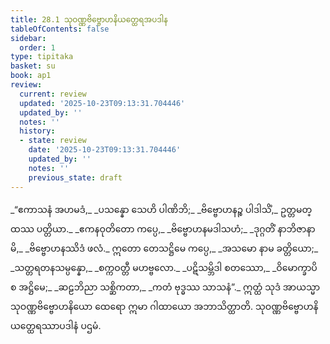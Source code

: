 ```yaml
---
title: 28.1 သုဝဏ္ဏဗိဗ္ဗောဟနိယတ္ထေရအပဒါန
tableOfContents: false
sidebar:
  order: 1
type: tipitaka
basket: su
book: ap1
review:
  current: review
  updated: '2025-10-23T09:13:31.704446'
  updated_by: ''
  notes: ''
  history:
  - state: review
    date: '2025-10-23T09:13:31.704446'
    updated_by: ''
    notes: ''
    previous_state: draft
---
```



<ReviewStatus review={frontmatter.review} showDetails={true} />

<HypothesisAnnotation frontmatter={frontmatter} />

<DynamicBreadcrumb />

<Division number="1" book="ap1" e="ch" v="20" p="265">

<Paragraph number="3223" type="verses" book="ap1">
_“ဧကာသနံ အဟမဒံ,_  
_ပသန္နော သေဟိ ပါဏိဘိ;_  
_ဗိဗ္ဗောဟနဉ္စ ပါဒါသိံ,_  
ဥတ္တမတ္ထဿ ပတ္တိယာ._  

</Paragraph>

</Division>
<Division number="2" book="ap1" e="ch" v="20" p="265">

<Paragraph number="3224" type="verses" book="ap1">
_ဧကနဝုတိတော ကပ္ပေ,_  
_ဗိဗ္ဗောဟနမဒါသဟံ;_  
_ဒုဂ္ဂတိံ နာဘိဇာနာမိ,_  
_ဗိဗ္ဗောဟနဿိဒံ ဖလံ._  

</Paragraph>

</Division>
<Division number="3" book="ap1" e="ch" v="20" p="265">

<Paragraph number="3225" type="verses" book="ap1">
ဣတော တေသဋ္ဌိမေ ကပ္ပေ,_  
_အသမော နာမ ခတ္တိယော;_  
_သတ္တရတနသမ္ပန္နော,_  
_စက္ကဝတ္တီ မဟဗ္ဗလော._  

</Paragraph>

</Division>
<Division number="4" book="ap1" e="ch" v="20" p="265">

<Paragraph number="3226" type="verses" book="ap1">
_ပဋိသမ္ဘိဒါ စတဿော,_  
_ဝိမောက္ခာပိ စ အဋ္ဌိမေ;_  
_ဆဠဘိညာ သစ္ဆိကတာ,_  
_ကတံ ဗုဒ္ဓဿ သာသနံ”._  

</Paragraph>

<Paragraph number="3227" book="ap1">
ဣတ္ထံ သုဒံ အာယသ္မာ သုဝဏ္ဏဗိဗ္ဗောဟနိယော ထေရော ဣမာ ဂါထာယော အဘာသိတ္ထာတိ.

</Paragraph>
</Division>

<Paragraph number="3228" type="center" book="ap1">
သုဝဏ္ဏဗိဗ္ဗောဟနိယတ္ထေရဿာပဒါနံ ပဌမံ.
</Paragraph>